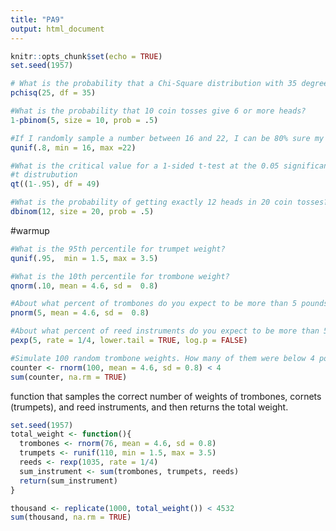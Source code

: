 ```yaml
---
title: "PA9"
output: html_document
---
```


```r
knitr::opts_chunk$set(echo = TRUE)
set.seed(1957)
```

```r
# What is the probability that a Chi-Square distribution with 35 degrees of freedom gives a value of 25 or less?
pchisq(25, df = 35)

#What is the probability that 10 coin tosses give 6 or more heads?
1-pbinom(5, size = 10, prob = .5)

#If I randomly sample a number between 16 and 22, I can be 80% sure my number will be less than what?
qunif(.8, min = 16, max =22)

#What is the critical value for a 1-sided t-test at the 0.05 significance level, with a sample size of 50?
#t distrubution 
qt((1-.95), df = 49)

#What is the probability of getting exactly 12 heads in 20 coin tosses?
dbinom(12, size = 20, prob = .5)


```
#warmup
```r
#What is the 95th percentile for trumpet weight?
qunif(.95,  min = 1.5, max = 3.5)

#What is the 10th percentile for trombone weight?
qnorm(.10, mean = 4.6, sd =  0.8)

#About what percent of trombones do you expect to be more than 5 pounds?
pnorm(5, mean = 4.6, sd =  0.8)

#About what percent of reed instruments do you expect to be more than 5 pounds?
pexp(5, rate = 1/4, lower.tail = TRUE, log.p = FALSE)

#Simulate 100 random trombone weights. How many of them were below 4 pounds?
counter <- rnorm(100, mean = 4.6, sd = 0.8) < 4
sum(counter, na.rm = TRUE)

```

function that samples the correct number of weights of trombones, cornets (trumpets), and reed instruments, and then returns the total weight.

```r
set.seed(1957)
total_weight <- function(){
  trombones <- rnorm(76, mean = 4.6, sd = 0.8)
  trumpets <- runif(110, min = 1.5, max = 3.5)
  reeds <- rexp(1035, rate = 1/4)
  sum_instrument <- sum(trombones, trumpets, reeds)
  return(sum_instrument)
}

thousand <- replicate(1000, total_weight()) < 4532
sum(thousand, na.rm = TRUE)

```







